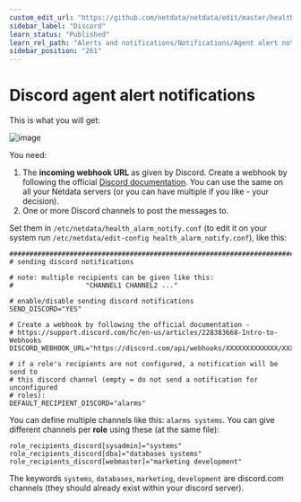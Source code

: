 ```yaml
---
custom_edit_url: "https://github.com/netdata/netdata/edit/master/health/notifications/discord/README.md"
sidebar_label: "Discord"
learn_status: "Published"
learn_rel_path: "Alerts and notifications/Notifications/Agent alert notifications"
sidebar_position: "261"
---
```



# Discord agent alert notifications

This is what you will get:

![image](https://cloud.githubusercontent.com/assets/7321975/22215935/b49ede7e-e162-11e6-98d0-ae8541e6b92e.png)

You need:

1.  The **incoming webhook URL** as given by Discord. Create a webhook by following the official [Discord documentation](https://support.discord.com/hc/en-us/articles/228383668-Intro-to-Webhooks). You can use the same on all your Netdata servers (or you can have multiple if you like - your decision).
2.  One or more Discord channels to post the messages to.

Set them in `/etc/netdata/health_alarm_notify.conf` (to edit it on your system run `/etc/netdata/edit-config health_alarm_notify.conf`), like this:

```
###############################################################################
# sending discord notifications

# note: multiple recipients can be given like this:
#                  "CHANNEL1 CHANNEL2 ..."

# enable/disable sending discord notifications
SEND_DISCORD="YES"

# Create a webhook by following the official documentation -
# https://support.discord.com/hc/en-us/articles/228383668-Intro-to-Webhooks
DISCORD_WEBHOOK_URL="https://discord.com/api/webhooks/XXXXXXXXXXXXX/XXXXXXXXXXXXXXXXXXXXXXXXXXXXXX"

# if a role's recipients are not configured, a notification will be send to
# this discord channel (empty = do not send a notification for unconfigured
# roles):
DEFAULT_RECIPIENT_DISCORD="alarms"
```

You can define multiple channels like this: `alarms systems`.
You can give different channels per **role** using these (at the same file):

```
role_recipients_discord[sysadmin]="systems"
role_recipients_discord[dba]="databases systems"
role_recipients_discord[webmaster]="marketing development"
```

The keywords `systems`, `databases`, `marketing`, `development` are discord.com channels (they should already exist within your discord server).
